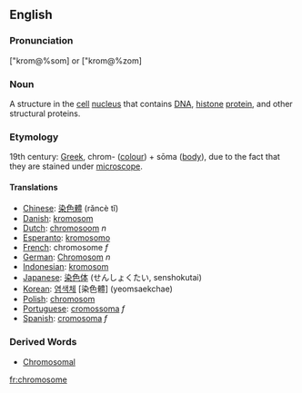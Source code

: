 ==English==

===Pronunciation===
["krom@%som] or ["krom@%zom] 

===Noun===
A structure in the [[cell]] [[nucleus]] that contains [[DNA]], [[histone]] [[protein]], and other structural proteins.

===Etymology===
19th century: [[Greek]], chrom- ([[colour]]) + sōma ([[body]]), due to the fact that they are stained under [[microscope]].

====Translations====
*[[Chinese]]: [[染色體]] (rǎncè tǐ)
*[[Danish]]: [[kromosom]]
*[[Dutch]]: [[chromosoom]] ''n''
*[[Esperanto]]: [[kromosomo]]
*[[French]]: chromosome ''f''
*[[German]]: [[Chromosom]] ''n''
*[[Indonesian]]: [[kromosom]]
*[[Japanese]]: [[染色体]] (せんしょくたい, senshokutai)
*[[Korean]]: [[염색체]] [染色體] (yeomsaekchae)
*[[Polish]]: [[chromosom]]
*[[Portuguese]]: [[cromossoma]] ''f''
*[[Spanish]]: [[cromosoma]] ''f''

===Derived Words===
* [[Chromosomal]]

[[fr:chromosome]]